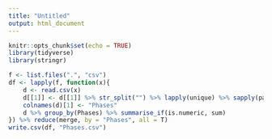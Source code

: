 ---
title: "Untitled"
output: html_document
---

```{r setup, include=FALSE}
knitr::opts_chunk$set(echo = TRUE)
library(tidyverse)
library(stringr)
```


```{r cars}
f <- list.files(".", "csv")
df <- lapply(f, function(x){
    d <- read.csv(x)
    d[[1]] <- d[[1]] %>% str_split("") %>% lapply(unique) %>% sapply(paste0, collapse = "")
    colnames(d)[1] <- "Phases"
    d %>% group_by(Phases) %>% summarise_if(is.numeric, sum)
}) %>% reduce(merge, by = "Phases", all = T)
write.csv(df, "Phases.csv")
```

